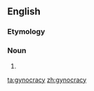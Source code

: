 ==English==
===Etymology===
{{confix|gyno|cracy|lang=en}}

===Noun===
{{en-noun|-}}

# {{alternative spelling of|gynecocracy|lang=en}}

[[ta:gynocracy]]
[[zh:gynocracy]]